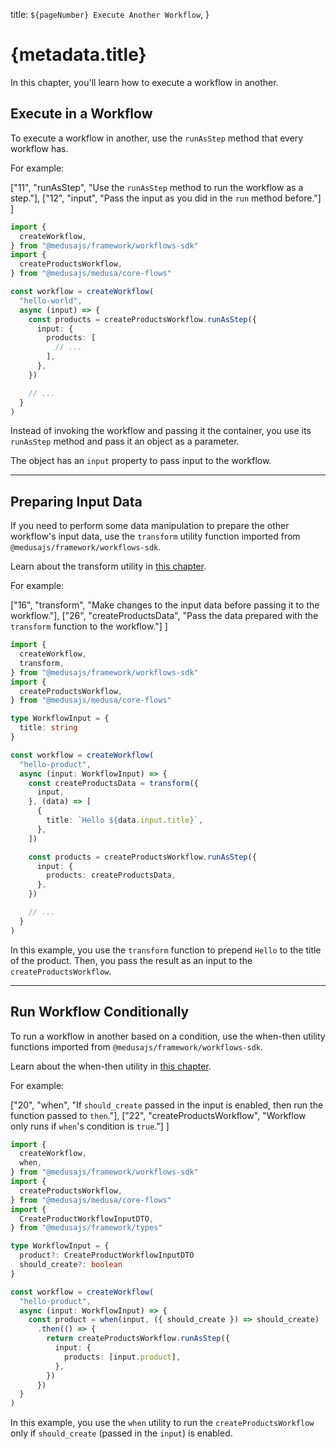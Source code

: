   title: `${pageNumber} Execute Another Workflow`,
}

# {metadata.title}

In this chapter, you'll learn how to execute a workflow in another.

## Execute in a Workflow

To execute a workflow in another, use the `runAsStep` method that every workflow has.

For example:

  ["11", "runAsStep", "Use the `runAsStep` method to run the workflow as a step."],
  ["12", "input", "Pass the input as you did in the `run` method before."]
]

```ts highlights={workflowsHighlights} collapsibleLines="1-7" expandMoreButton="Show Imports"
import {
  createWorkflow,
} from "@medusajs/framework/workflows-sdk"
import { 
  createProductsWorkflow,
} from "@medusajs/medusa/core-flows"

const workflow = createWorkflow(
  "hello-world",
  async (input) => {
    const products = createProductsWorkflow.runAsStep({
      input: {
        products: [
          // ...
        ],
      },
    })

    // ...
  }
)
```

Instead of invoking the workflow and passing it the container, you use its `runAsStep` method and pass it an object as a parameter.

The object has an `input` property to pass input to the workflow.

---

## Preparing Input Data

If you need to perform some data manipulation to prepare the other workflow's input data, use the `transform` utility function imported from `@medusajs/framework/workflows-sdk`.

<Note>

Learn about the transform utility in [this chapter](../variable-manipulation/page.mdx).

</Note>

For example:

  ["16", "transform", "Make changes to the input data before passing it to the workflow."],
  ["26", "createProductsData", "Pass the data prepared with the `transform` function to the workflow."]
]

```ts highlights={transformHighlights} collapsibleLines="1-12"
import {
  createWorkflow,
  transform,
} from "@medusajs/framework/workflows-sdk"
import { 
  createProductsWorkflow,
} from "@medusajs/medusa/core-flows"

type WorkflowInput = {
  title: string
}

const workflow = createWorkflow(
  "hello-product",
  async (input: WorkflowInput) => {
    const createProductsData = transform({
      input,
    }, (data) => [
      {
        title: `Hello ${data.input.title}`,
      },
    ])

    const products = createProductsWorkflow.runAsStep({
      input: {
        products: createProductsData,
      },
    })

    // ...
  }
)
```

In this example, you use the `transform` function to prepend `Hello` to the title of the product. Then, you pass the result as an input to the `createProductsWorkflow`.

---

## Run Workflow Conditionally

To run a workflow in another based on a condition, use the when-then utility functions imported from `@medusajs/framework/workflows-sdk`.

<Note>

Learn about the when-then utility in [this chapter](../conditions/page.mdx).

</Note>

For example:

  ["20", "when", "If `should_create` passed in the input is enabled, then run the function passed to `then`."],
  ["22", "createProductsWorkflow", "Workflow only runs if `when`'s condition is `true`."]
]

```ts highlights={whenHighlights} collapsibleLines="1-16"
import {
  createWorkflow,
  when,
} from "@medusajs/framework/workflows-sdk"
import { 
  createProductsWorkflow,
} from "@medusajs/medusa/core-flows"
import { 
  CreateProductWorkflowInputDTO,
} from "@medusajs/framework/types"

type WorkflowInput = {
  product?: CreateProductWorkflowInputDTO
  should_create?: boolean
}

const workflow = createWorkflow(
  "hello-product",
  async (input: WorkflowInput) => {
    const product = when(input, ({ should_create }) => should_create)
      .then(() => {
        return createProductsWorkflow.runAsStep({
          input: {
            products: [input.product],
          },
        })
      })
  }
)
```

In this example, you use the `when` utility to run the `createProductsWorkflow` only if `should_create` (passed in the `input`) is enabled.
